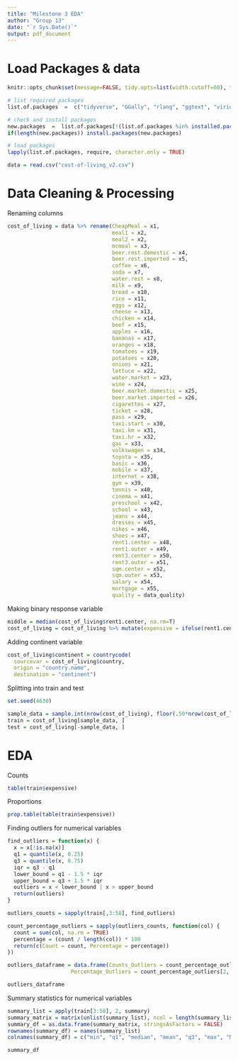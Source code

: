 ```yaml
---
title: "Milestone 3 EDA"
author: "Group 13"
date: "`r Sys.Date()`"
output: pdf_document
---
```


# Load Packages & data
```r
knitr::opts_chunk$set(message=FALSE, tidy.opts=list(width.cutoff=60), tidy=TRUE) 
```

```r
# list required packages
list.of.packages  =  c("tidyverse", "GGally", "rlang", "ggtext", "viridis", "glue", "countrycode", "MASS", "klaR", "ICS")

# check and install packages
new.packages  =  list.of.packages[!(list.of.packages %in% installed.packages()[,"Package"])]
if(length(new.packages)) install.packages(new.packages)

# load packages
lapply(list.of.packages, require, character.only = TRUE)
```

```r
data = read.csv("cost-of-living_v2.csv")
```

# Data Cleaning & Processing

Renaming columns
```r
cost_of_living = data %>% rename(CheapMeal = x1,
                                 meal1 = x2,
                                 meal2 = x2,
                                 mcmeal = x3,
                                 beer.rest.domestic = x4,
                                 beer.rest.imported = x5, 
                                 coffee = x6,
                                 soda = x7,
                                 water.rest = x8,
                                 milk = x9,
                                 bread = x10,
                                 rice = x11,
                                 eggs = x12,
                                 cheese = x13,
                                 chicken = x14,
                                 beef = x15,
                                 apples = x16,
                                 bananas = x17,
                                 oranges = x18,
                                 tomatoes = x19,
                                 potatoes = x20,
                                 onions = x21,
                                 lettuce = x22,
                                 water.market = x23,
                                 wine = x24,
                                 beer.market.domestic = x25,
                                 beer.market.imported = x26,
                                 cigarettes = x27,
                                 ticket = x28,
                                 pass = x29,
                                 taxi.start = x30,
                                 taxi.km = x31,
                                 taxi.hr = x32,
                                 gas = x33,
                                 volkswagen = x34,
                                 toyota = x35,
                                 basic = x36,
                                 mobile = x37,
                                 internet = x38,
                                 gym = x39,
                                 tennis = x40,
                                 cinema = x41,
                                 preschool = x42,
                                 school = x43,
                                 jeans = x44,
                                 dresses = x45,
                                 nikes = x46,
                                 shoes = x47,
                                 rent1.center = x48,
                                 rent1.outer = x49,
                                 rent3.center = x50,
                                 rent3.outer = x51,
                                 sqm.center = x52,
                                 sqm.outer = x53,
                                 salary = x54,
                                 mortgage = x55,
                                 quality = data_quality)
```

Making binary response variable 
```r
middle = median(cost_of_living$rent1.center, na.rm=T)
cost_of_living = cost_of_living %>% mutate(expensive = ifelse(rent1.center>=middle, "expensive", "inexpensive"))
```

Adding continent variable
```r
cost_of_living$continent = countrycode(
  sourcevar = cost_of_living$country,
  origin = "country.name",
  destination = "continent")
```
Splitting into train and test
```r
set.seed(4630)

sample_data = sample.int(nrow(cost_of_living), floor(.50*nrow(cost_of_living)), replace = F)
train = cost_of_living[sample_data, ]
test = cost_of_living[-sample_data, ]
```

# EDA

Counts
```r
table(train$expensive)
```
Proportions
```r
prop.table(table(train$expensive))
```

Finding outliers for numerical variables 
```r
find_outliers = function(x) {
  x = x[!is.na(x)]
  q1 = quantile(x, 0.25)
  q3 = quantile(x, 0.75)
  iqr = q3 - q1
  lower_bound = q1 - 1.5 * iqr
  upper_bound = q3 + 1.5 * iqr
  outliers = x < lower_bound | x > upper_bound
  return(outliers)
}

outliers_counts = sapply(train[,3:58], find_outliers)

count_percentage_outliers = sapply(outliers_counts, function(col) {
  count = sum(col, na.rm = TRUE)
  percentage = (count / length(col)) * 100
  return(c(Count = count, Percentage = percentage))
})

outliers_dataframe = data.frame(Counts_Outliers = count_percentage_outliers[1, ], 
                    Percentage_Outliers = count_percentage_outliers[2, ])

outliers_dataframe
```
Summary statistics for numerical variables 
```r
summary_list = apply(train[3:58], 2, summary)
summary_matrix = matrix(unlist(summary_list), ncol = length(summary_list[[1]]), byrow = TRUE)
summary_df = as.data.frame(summary_matrix, stringsAsFactors = FALSE)
rownames(summary_df) = names(summary_list)
colnames(summary_df) = c("min", "q1", "median", "mean", "q3", "max", "NAs")

summary_df
```






















